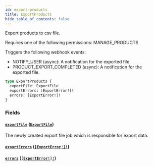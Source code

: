 ```yaml
---
id: export-products
title: ExportProducts
hide_table_of_contents: false
---
```


Export products to csv file.

Requires one of the following permissions: MANAGE_PRODUCTS.

Triggers the following webhook events:

- NOTIFY_USER (async): A notification for the exported file.
- PRODUCT_EXPORT_COMPLETED (async): A notification for the exported file.

```graphql
type ExportProducts {
  exportFile: ExportFile
  exportErrors: [ExportError!]!
  errors: [ExportError!]!
}
```

### Fields

#### [`exportFile`](#) ([`ExportFile`](../../../developer/api-reference/objects/export-file))

The newly created export file job which is responsible for export data.

#### [`exportErrors`](#) ([`[ExportError!]!`](../../../developer/api-reference/objects/export-error))

#### [`errors`](#) ([`[ExportError!]!`](../../../developer/api-reference/objects/export-error))
